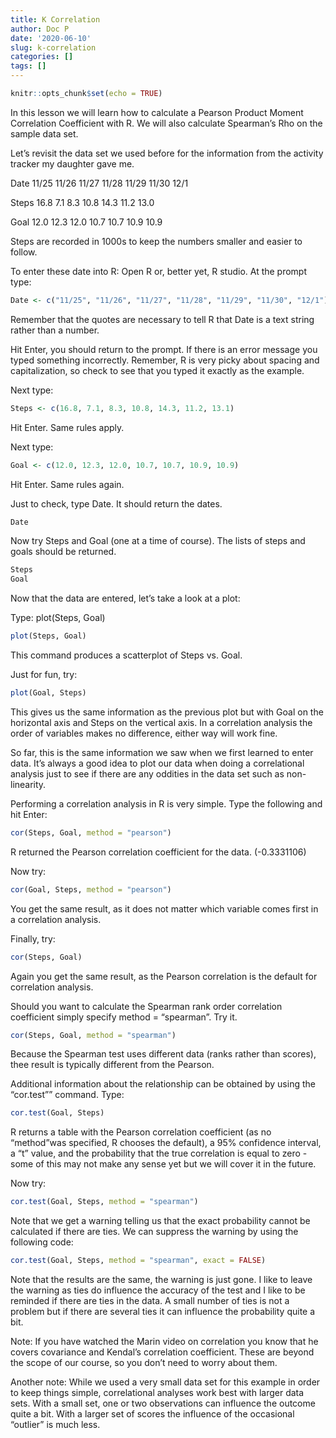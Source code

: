 ```yaml
---
title: K Correlation
author: Doc P
date: '2020-06-10'
slug: k-correlation
categories: []
tags: []
---
```

```r
knitr::opts_chunk$set(echo = TRUE)
```

In this lesson we will learn how to calculate a Pearson Product Moment Correlation Coefficient with R. We will also calculate Spearman’s Rho on the sample data set.

Let’s revisit the data set we used before for the information from the activity tracker my daughter gave me.

Date 11/25 11/26 11/27 11/28 11/29 11/30 12/1

Steps 16.8 7.1 8.3 10.8 14.3 11.2 13.0

Goal 12.0 12.3 12.0 10.7 10.7 10.9 10.9


Steps are recorded in 1000s to keep the numbers smaller and easier to follow.

To enter these date into R:
Open R or, better yet, R studio. 
At the prompt type:

```r
Date <- c("11/25", "11/26", "11/27", "11/28", "11/29", "11/30", "12/1")
```

Remember that the quotes are necessary to tell R that Date is a text string rather than a number.

Hit Enter, you should return to the prompt. If there is an error message you typed something incorrectly. Remember, R is very picky about spacing and capitalization, so check to see that you typed it exactly as the example.

Next type: 

```r
Steps <- c(16.8, 7.1, 8.3, 10.8, 14.3, 11.2, 13.1)
```

Hit Enter. Same rules apply.

Next type: 

```r
Goal <- c(12.0, 12.3, 12.0, 10.7, 10.7, 10.9, 10.9)
```

Hit Enter. Same rules again.

Just to check, type Date. It should return the dates.

```r
Date
```

Now try Steps and Goal (one at a time of course). The lists of steps and goals should be returned.

```r
Steps
Goal
```

Now that the data are entered, let's take a look at a plot:

Type: plot(Steps, Goal)

```r
plot(Steps, Goal)
```

This command produces a scatterplot of Steps vs. Goal.

Just for fun, try: 

```r
plot(Goal, Steps)
```


This gives us the same information as the previous plot but with Goal on the horizontal axis and Steps on the vertical axis. In a correlation analysis the order of variables makes no difference, either way will work fine.

So far, this is the same information we saw when we first learned to enter data. It’s always a good idea to plot our data when doing a correlational analysis just to see if there are any oddities in the data set such as non-linearity.

Performing a correlation analysis in R is very simple. Type the following and hit Enter:

```r
cor(Steps, Goal, method = "pearson")
```


R returned the Pearson correlation coefficient for the data. (-0.3331106)

Now try: 

```r
cor(Goal, Steps, method = "pearson")
```

You  get the same result, as it does not matter which variable comes first in a correlation analysis.

Finally, try: 
```r
cor(Steps, Goal)
```

Again you get the same result, as the Pearson correlation is the default for correlation analysis.

Should you want to calculate the Spearman rank order correlation coefficient simply specify method = “spearman”.
Try it.

```r
cor(Steps, Goal, method = "spearman")
```

Because the Spearman test uses different data (ranks rather than scores), thee result is typically different from the Pearson.

Additional information about the relationship can be obtained by using the "cor.test"" command.
Type: 

```r
cor.test(Goal, Steps)
```

R returns a table with the Pearson correlation coefficient (as no "method"was specified, R chooses the default), a 95% confidence interval, a “t” value, and the probability that the true correlation is equal to zero - some of this may not make any sense yet but we will cover it in the future.

Now try: 

```r
cor.test(Goal, Steps, method = "spearman")
```

Note that we get a warning telling us that the exact probability cannot be calculated if there are ties. We can suppress the warning by using the following code:

```r
cor.test(Goal, Steps, method = "spearman", exact = FALSE)
```

Note that the results are the same, the warning is just gone. I like to leave the warning as ties do influence the accuracy of the test and I like to be reminded if there are ties in the data. A small number of ties is not a problem but if there are several ties it can influence the probability quite a bit.

Note: If you have watched the Marin video on correlation you know that he covers covariance and Kendal’s correlation coefficient. These are beyond the scope of our course, so you don’t need to worry about them.

Another note: While we used a very small data set for this example in order to keep things simple, correlational analyses work best with larger data sets. With a small set, one or two observations can influence the outcome quite a bit. With a larger set of scores the influence of the occasional “outlier” is much less.

